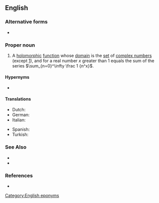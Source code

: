 {{also|Riemann zeta-function}}
==English==

===Alternative forms===
* {{l|en|Riemann zeta-function}}

===Proper noun===
{{en-proper noun}}

# {{lb|en|mathematics|analysis}} A [[holomorphic]] [[function]] whose [[domain]] is the [[set]] of [[complex number]]s (except [[one|1]]), and for a real number ''x'' greater than 1 equals the sum of the series <math>\sum_{n=0}^\infty \frac 1 {n^x}</math>.

====Hypernyms====
* {{l|en|function}}

====Translations====
{{trans-top|function}}
* Dutch: {{t|nl|Riemann-zeta-functie}}
* German: {{t|de|riemannsche ζ-Funktion|f}}
* Italian: {{t|it|funzione zeta di Riemann|f}}
{{trans-mid}}
* Spanish: {{t|es|función zeta de Riemann|f}}
* Turkish: {{t|tr|Riemann zeta fonksiyonu}}
{{trans-bottom}}
===See Also===
* {{l|en|Riemann hypothesis}}
* {{l|en|Dirichlet eta function}}

===References===
* {{pedia}}

[[Category:English eponyms]]
